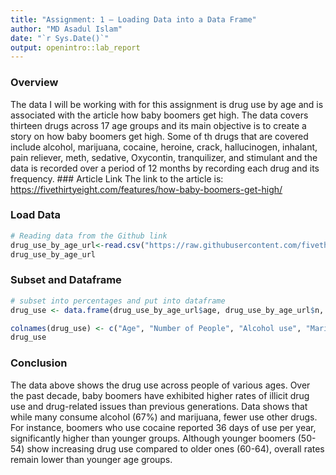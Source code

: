 ```yaml
---
title: "Assignment: 1 – Loading Data into a Data Frame"
author: "MD Asadul Islam"
date: "`r Sys.Date()`"
output: openintro::lab_report
---
```


### Overview

The data I will be working with for this assignment is drug use by age and is associated with the article how baby boomers get high. The data covers thirteen drugs across 17 age groups and its main objective is to create a story on how baby boomers get high. Some of th drugs that are covered include alcohol, marijuana, cocaine, heroine, crack, hallucinogen, inhalant, pain reliever, meth, sedative, Oxycontin, tranquilizer, and stimulant and the data is recorded over a period of 12 months by recording each drug and its frequency. \### Article Link The link to the article is: <https://fivethirtyeight.com/features/how-baby-boomers-get-high/>

### Load Data

```r
# Reading data from the Github link
drug_use_by_age_url<-read.csv("https://raw.githubusercontent.com/fivethirtyeight/data/master/drug-use-by-age/drug-use-by-age.csv", header= TRUE, sep=",")
drug_use_by_age_url
```

### Subset and Dataframe

```r
# subset into percentages and put into dataframe
drug_use <- data.frame(drug_use_by_age_url$age, drug_use_by_age_url$n, drug_use_by_age_url$alcohol_use, drug_use_by_age_url$marijuana_use, drug_use_by_age_url$cocaine_use, drug_use_by_age_url$crack_use, drug_use_by_age_url$heroin_use, drug_use_by_age_url$hallucinogen_use, drug_use_by_age_url$inhalant_use, drug_use_by_age_url$pain_releiver_use, drug_use_by_age_url$oxycontin_frequency, drug_use_by_age_url$tranquilizer_use, drug_use_by_age_url$stimulant_use, drug_use_by_age_url$meth_use, drug_use_by_age_url$sedative_use)

colnames(drug_use) <- c("Age", "Number of People", "Alcohol use", "Marijuana Use", "Cocaine Use", "Crack Use", "Heroine Use", "Hallucinogen Use", "Inhalant Use", "Pain Reliever Use", "Oxycontin use", "Tranquilizer Use", "Stimulant Use", "Meth Use", "Sedative Use")
drug_use
```

### Conclusion

The data above shows the drug use across people of various ages. Over the past decade, baby boomers have exhibited higher rates of illicit drug use and drug-related issues than previous generations. Data shows that while many consume alcohol (67%) and marijuana, fewer use other drugs. For instance, boomers who use cocaine reported 36 days of use per year, significantly higher than younger groups. Although younger boomers (50-54) show increasing drug use compared to older ones (60-64), overall rates remain lower than younger age groups.
